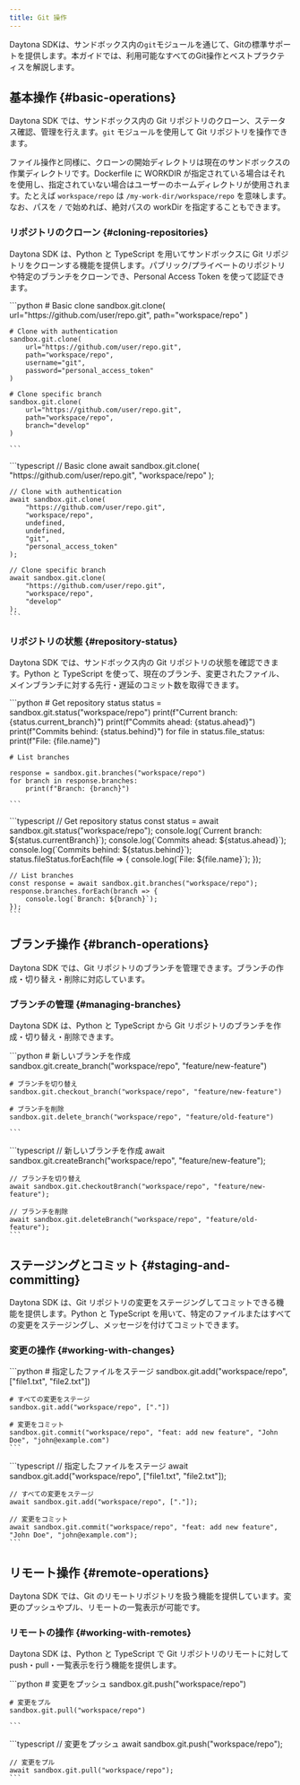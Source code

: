 ```yaml
---
title: Git 操作
---
```



Daytona SDKは、サンドボックス内の`git`モジュールを通じて、Gitの標準サポートを提供します。本ガイドでは、利用可能なすべてのGit操作とベストプラクティスを解説します。

## 基本操作 \{#basic-operations\}

Daytona SDK では、サンドボックス内の Git リポジトリのクローン、ステータス確認、管理を行えます。`git` モジュールを使用して Git リポジトリを操作できます。

ファイル操作と同様に、クローンの開始ディレクトリは現在のサンドボックスの作業ディレクトリです。Dockerfile に WORKDIR が指定されている場合はそれを使用し、指定されていない場合はユーザーのホームディレクトリが使用されます。たとえば `workspace/repo` は `/my-work-dir/workspace/repo` を意味します。なお、パスを `/` で始めれば、絶対パスの workDir を指定することもできます。

### リポジトリのクローン \{#cloning-repositories\}

Daytona SDK は、Python と TypeScript を用いてサンドボックスに Git リポジトリをクローンする機能を提供します。パブリック/プライベートのリポジトリや特定のブランチをクローンでき、Personal Access Token を使って認証できます。

<Tabs>
  <TabItem label="Python" icon="seti:python">
    ```python
    # Basic clone
    sandbox.git.clone(
        url="https://github.com/user/repo.git",
        path="workspace/repo"
    )

    # Clone with authentication
    sandbox.git.clone(
        url="https://github.com/user/repo.git",
        path="workspace/repo",
        username="git",
        password="personal_access_token"
    )

    # Clone specific branch
    sandbox.git.clone(
        url="https://github.com/user/repo.git",
        path="workspace/repo",
        branch="develop"
    )

    ```
  </TabItem>

  <TabItem label="TypeScript" icon="seti:typescript">
    ```typescript
    // Basic clone
    await sandbox.git.clone(
        "https://github.com/user/repo.git",
        "workspace/repo"
    );

    // Clone with authentication
    await sandbox.git.clone(
        "https://github.com/user/repo.git",
        "workspace/repo",
        undefined,
        undefined,
        "git",
        "personal_access_token"
    );

    // Clone specific branch
    await sandbox.git.clone(
        "https://github.com/user/repo.git",
        "workspace/repo",
        "develop"
    );
    ```
  </TabItem>
</Tabs>

### リポジトリの状態 \{#repository-status\}

Daytona SDK では、サンドボックス内の Git リポジトリの状態を確認できます。Python と TypeScript を使って、現在のブランチ、変更されたファイル、メインブランチに対する先行・遅延のコミット数を取得できます。

<Tabs>
  <TabItem label="Python" icon="seti:python">
    ```python
    # Get repository status
    status = sandbox.git.status("workspace/repo")
    print(f"Current branch: {status.current_branch}")
    print(f"Commits ahead: {status.ahead}")
    print(f"Commits behind: {status.behind}")
    for file in status.file_status:
        print(f"File: {file.name}")

    # List branches

    response = sandbox.git.branches("workspace/repo")
    for branch in response.branches:
        print(f"Branch: {branch}")

    ```
  </TabItem>

  <TabItem label="TypeScript" icon="seti:typescript">
    ```typescript
    // Get repository status
    const status = await sandbox.git.status("workspace/repo");
    console.log(`Current branch: ${status.currentBranch}`);
    console.log(`Commits ahead: ${status.ahead}`);
    console.log(`Commits behind: ${status.behind}`);
    status.fileStatus.forEach(file => {
        console.log(`File: ${file.name}`);
    });

    // List branches
    const response = await sandbox.git.branches("workspace/repo");
    response.branches.forEach(branch => {
        console.log(`Branch: ${branch}`);
    });
    ```
  </TabItem>
</Tabs>

## ブランチ操作 \{#branch-operations\}

Daytona SDK では、Git リポジトリのブランチを管理できます。ブランチの作成・切り替え・削除に対応しています。

### ブランチの管理 \{#managing-branches\}

Daytona SDK は、Python と TypeScript から Git リポジトリのブランチを作成・切り替え・削除できます。

<Tabs>
  <TabItem label="Python" icon="seti:python">
    ```python
    # 新しいブランチを作成
    sandbox.git.create_branch("workspace/repo", "feature/new-feature")

    # ブランチを切り替え
    sandbox.git.checkout_branch("workspace/repo", "feature/new-feature")

    # ブランチを削除
    sandbox.git.delete_branch("workspace/repo", "feature/old-feature")

    ```
  </TabItem>

  <TabItem label="TypeScript" icon="seti:typescript">
    ```typescript
    // 新しいブランチを作成
    await sandbox.git.createBranch("workspace/repo", "feature/new-feature");

    // ブランチを切り替え
    await sandbox.git.checkoutBranch("workspace/repo", "feature/new-feature");

    // ブランチを削除
    await sandbox.git.deleteBranch("workspace/repo", "feature/old-feature");
    ```
  </TabItem>
</Tabs>

## ステージングとコミット \{#staging-and-committing\}

Daytona SDK は、Git リポジトリの変更をステージングしてコミットできる機能を提供します。Python と TypeScript を用いて、特定のファイルまたはすべての変更をステージングし、メッセージを付けてコミットできます。

### 変更の操作 \{#working-with-changes\}

<Tabs>
  <TabItem label="Python" icon="seti:python">
    ```python
    # 指定したファイルをステージ
    sandbox.git.add("workspace/repo", ["file1.txt", "file2.txt"])

    # すべての変更をステージ
    sandbox.git.add("workspace/repo", ["."])

    # 変更をコミット
    sandbox.git.commit("workspace/repo", "feat: add new feature", "John Doe", "john@example.com")
    ```
  </TabItem>

  <TabItem label="TypeScript" icon="seti:typescript">
    ```typescript
    // 指定したファイルをステージ
    await sandbox.git.add("workspace/repo", ["file1.txt", "file2.txt"]);

    // すべての変更をステージ
    await sandbox.git.add("workspace/repo", ["."]);

    // 変更をコミット
    await sandbox.git.commit("workspace/repo", "feat: add new feature", "John Doe", "john@example.com");
    ```
  </TabItem>
</Tabs>

## リモート操作 \{#remote-operations\}

Daytona SDK では、Git のリモートリポジトリを扱う機能を提供しています。変更のプッシュやプル、リモートの一覧表示が可能です。

### リモートの操作 \{#working-with-remotes\}

Daytona SDK は、Python と TypeScript で Git リポジトリのリモートに対して push・pull・一覧表示を行う機能を提供します。

<Tabs>
  <TabItem label="Python" icon="seti:python">
    ```python
    # 変更をプッシュ
    sandbox.git.push("workspace/repo")

    # 変更をプル
    sandbox.git.pull("workspace/repo")

    ```
  </TabItem>

  <TabItem label="TypeScript" icon="seti:typescript">
    ```typescript
    // 変更をプッシュ
    await sandbox.git.push("workspace/repo");

    // 変更をプル
    await sandbox.git.pull("workspace/repo");
    ```
  </TabItem>
</Tabs>